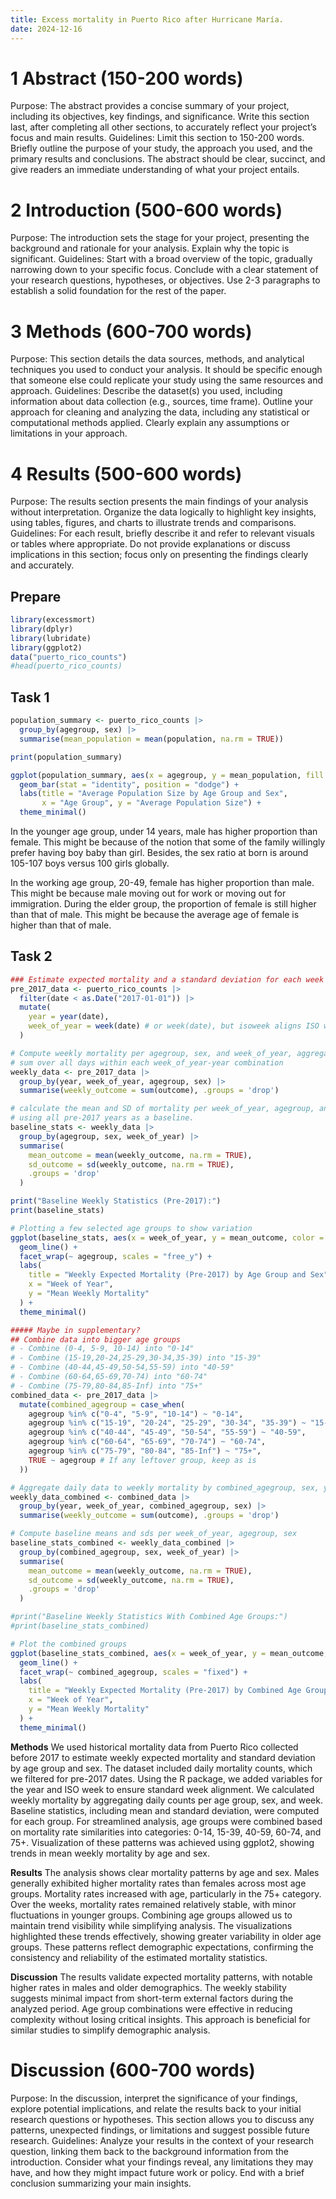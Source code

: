 ```yaml
---
title: Excess mortality in Puerto Rico after Hurricane María.
date: 2024-12-16
---
```

# 1 Abstract (150-200 words)
Purpose: The abstract provides a concise summary of your project, including its objectives, key findings, and significance. Write this section last, after completing all other sections, to accurately reflect your project’s focus and main results.
Guidelines: Limit this section to 150-200 words. Briefly outline the purpose of your study, the approach you used, and the primary results and conclusions. The abstract should be clear, succinct, and give readers an immediate understanding of what your project entails.

# 2 Introduction (500-600 words)
Purpose: The introduction sets the stage for your project, presenting the background and rationale for your analysis. Explain why the topic is significant.
Guidelines: Start with a broad overview of the topic, gradually narrowing down to your specific focus. Conclude with a clear statement of your research questions, hypotheses, or objectives. Use 2-3 paragraphs to establish a solid foundation for the rest of the paper.

# 3 Methods (600-700 words)
Purpose: This section details the data sources, methods, and analytical techniques you used to conduct your analysis. It should be specific enough that someone else could replicate your study using the same resources and approach.
Guidelines: Describe the dataset(s) you used, including information about data collection (e.g., sources, time frame). Outline your approach for cleaning and analyzing the data, including any statistical or computational methods applied. Clearly explain any assumptions or limitations in your approach.

# 4 Results (500-600 words)
Purpose: The results section presents the main findings of your analysis without interpretation. Organize the data logically to highlight key insights, using tables, figures, and charts to illustrate trends and comparisons.
Guidelines: For each result, briefly describe it and refer to relevant visuals or tables where appropriate. Do not provide explanations or discuss implications in this section; focus only on presenting the findings clearly and accurately.

## Prepare
```r
library(excessmort)
library(dplyr)
library(lubridate)
library(ggplot2)
data("puerto_rico_counts") 
#head(puerto_rico_counts)
```


## Task 1

```r
population_summary <- puerto_rico_counts |>
  group_by(agegroup, sex) |>
  summarise(mean_population = mean(population, na.rm = TRUE))

print(population_summary)

ggplot(population_summary, aes(x = agegroup, y = mean_population, fill = sex)) +
  geom_bar(stat = "identity", position = "dodge") +
  labs(title = "Average Population Size by Age Group and Sex",
       x = "Age Group", y = "Average Population Size") +
  theme_minimal()
```
In the younger age group, under 14 years, male has higher proportion than female. This might be because of the notion that some of the family willingly prefer having boy baby than  girl. Besides, the sex ratio at born is around 105-107 boys versus 100 girls globally.

In the working age group, 20-49, female has higher proportion than male. This might be because male moving out for work or moving out for immigration. 
During the elder group, the proportion of female is still higher than that of male. This might be because the average age of female is higher than that of male. 


## Task 2

```r
### Estimate expected mortality and a standard deviation for each week
pre_2017_data <- puerto_rico_counts |>
  filter(date < as.Date("2017-01-01")) |>
  mutate(
    year = year(date),
    week_of_year = week(date) # or week(date), but isoweek aligns ISO weeks
  )

# Compute weekly mortality per agegroup, sex, and week_of_year, aggregated by year
# sum over all days within each week_of_year-year combination
weekly_data <- pre_2017_data |>
  group_by(year, week_of_year, agegroup, sex) |>
  summarise(weekly_outcome = sum(outcome), .groups = 'drop')

# calculate the mean and SD of mortality per week_of_year, agegroup, and sex, 
# using all pre-2017 years as a baseline.
baseline_stats <- weekly_data |>
  group_by(agegroup, sex, week_of_year) |>
  summarise(
    mean_outcome = mean(weekly_outcome, na.rm = TRUE),
    sd_outcome = sd(weekly_outcome, na.rm = TRUE),
    .groups = 'drop'
  )

print("Baseline Weekly Statistics (Pre-2017):")
print(baseline_stats)

# Plotting a few selected age groups to show variation
ggplot(baseline_stats, aes(x = week_of_year, y = mean_outcome, color = sex)) +
  geom_line() +
  facet_wrap(~ agegroup, scales = "free_y") +
  labs(
    title = "Weekly Expected Mortality (Pre-2017) by Age Group and Sex",
    x = "Week of Year",
    y = "Mean Weekly Mortality"
  ) +
  theme_minimal()
```


```r
##### Maybe in supplementary?
## Combine data into bigger age groups
# - Combine (0-4, 5-9, 10-14) into "0-14"
# - Combine (15-19,20-24,25-29,30-34,35-39) into "15-39"
# - Combine (40-44,45-49,50-54,55-59) into "40-59"
# - Combine (60-64,65-69,70-74) into "60-74"
# - Combine (75-79,80-84,85-Inf) into "75+"
combined_data <- pre_2017_data |>
  mutate(combined_agegroup = case_when(
    agegroup %in% c("0-4", "5-9", "10-14") ~ "0-14",
    agegroup %in% c("15-19", "20-24", "25-29", "30-34", "35-39") ~ "15-39",
    agegroup %in% c("40-44", "45-49", "50-54", "55-59") ~ "40-59",
    agegroup %in% c("60-64", "65-69", "70-74") ~ "60-74",
    agegroup %in% c("75-79", "80-84", "85-Inf") ~ "75+",
    TRUE ~ agegroup # If any leftover group, keep as is
  ))

# Aggregate daily data to weekly mortality by combined_agegroup, sex, year, and week_of_year
weekly_data_combined <- combined_data |>
  group_by(year, week_of_year, combined_agegroup, sex) |>
  summarise(weekly_outcome = sum(outcome), .groups = 'drop')

# Compute baseline means and sds per week_of_year, agegroup, sex
baseline_stats_combined <- weekly_data_combined |>
  group_by(combined_agegroup, sex, week_of_year) |>
  summarise(
    mean_outcome = mean(weekly_outcome, na.rm = TRUE),
    sd_outcome = sd(weekly_outcome, na.rm = TRUE),
    .groups = 'drop'
  )

#print("Baseline Weekly Statistics With Combined Age Groups:")
#print(baseline_stats_combined)

# Plot the combined groups
ggplot(baseline_stats_combined, aes(x = week_of_year, y = mean_outcome, color = sex)) +
  geom_line() +
  facet_wrap(~ combined_agegroup, scales = "fixed") +
  labs(
    title = "Weekly Expected Mortality (Pre-2017) by Combined Age Groups and Sex",
    x = "Week of Year",
    y = "Mean Weekly Mortality"
  ) +
  theme_minimal()
```

**Methods**
We used historical mortality data from Puerto Rico collected before 2017 to estimate weekly expected mortality and standard deviation by age group and sex. The dataset included daily mortality counts, which we filtered for pre-2017 dates. Using the R package, we added variables for the year and ISO week to ensure standard week alignment. We calculated weekly mortality by aggregating daily counts per age group, sex, and week. Baseline statistics, including mean and standard deviation, were computed for each group. For streamlined analysis, age groups were combined based on mortality rate similarities into categories: 0-14, 15-39, 40-59, 60-74, and 75+. Visualization of these patterns was achieved using ggplot2, showing trends in mean weekly mortality by age and sex.

**Results**
The analysis shows clear mortality patterns by age and sex. Males generally exhibited higher mortality rates than females across most age groups. Mortality rates increased with age, particularly in the 75+ category. Over the weeks, mortality rates remained relatively stable, with minor fluctuations in younger groups. Combining age groups allowed us to maintain trend visibility while simplifying analysis. The visualizations highlighted these trends effectively, showing greater variability in older age groups. These patterns reflect demographic expectations, confirming the consistency and reliability of the estimated mortality statistics.

**Discussion**
The results validate expected mortality patterns, with notable higher rates in males and older demographics. The weekly stability suggests minimal impact from short-term external factors during the analyzed period. Age group combinations were effective in reducing complexity without losing critical insights. This approach is beneficial for similar studies to simplify demographic analysis. 


# Discussion (600-700 words)
Purpose: In the discussion, interpret the significance of your findings, explore potential implications, and relate the results back to your initial research questions or hypotheses. This section allows you to discuss any patterns, unexpected findings, or limitations and suggest possible future research.
Guidelines: Analyze your results in the context of your research question, linking them back to the background information from the introduction. Consider what your findings reveal, any limitations they may have, and how they might impact future work or policy. End with a brief conclusion summarizing your main insights.

